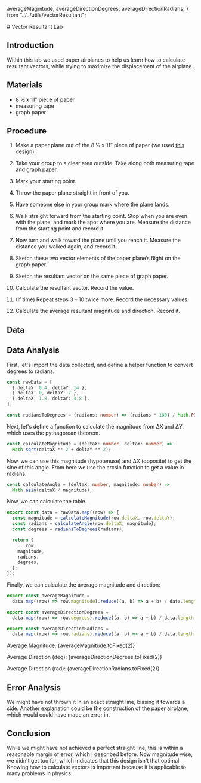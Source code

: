   averageMagnitude,
  averageDirectionDegrees,
  averageDirectionRadians,
} from "../../utils/vectorResultant";

<Layout>
# Vector Resultant Lab

## Introduction

Within this lab we used paper airplanes to help us learn how to calculate resultant vectors, while trying to maximize the displacement of the airplane.

## Materials

- 8 ½ x 11” piece of paper
- measuring tape
- graph paper

## Procedure

1. Make a paper plane out of the 8 ½ x 11” piece of paper (we used [this](https://gizmodo.com/how-to-fold-the-worlds-farthest-flying-paper-airplane-1660676516) design).

2. Take your group to a clear area outside. Take along both measuring tape and graph paper.

3. Mark your starting point.

4. Throw the paper plane straight in front of you.

5. Have someone else in your group mark where the plane lands.

6. Walk straight forward from the starting point. Stop when you are even with the plane, and mark the spot where you are. Measure the distance from the starting point and record it.

7. Now turn and walk toward the plane until you reach it. Measure the distance you walked again, and record it.

8. Sketch these two vector elements of the paper plane’s flight on the graph paper.

9. Sketch the resultant vector on the same piece of graph paper.

10. Calculate the resultant vector. Record the value.

11. (If time) Repeat steps 3 – 10 twice more. Record the necessary values.

12. Calculate the average resultant magnitude and direction. Record it.

## Data

<VectorResultantTable />

## Data Analysis

First, let's import the data collected, and define a helper function to convert degrees to radians.

```ts
const rawData = [
  { deltaX: 0.4, deltaY: 14 },
  { deltaX: 0, deltaY: 7 },
  { deltaX: 1.8, deltaY: 4.8 },
];

const radiansToDegrees = (radians: number) => (radians * 180) / Math.PI;
```

Next, let's define a function to calculate the magnitude from ΔX and ΔY, which uses the pythagorean theorem.

```ts
const calculateMagnitude = (deltaX: number, deltaY: number) =>
  Math.sqrt(deltaX ** 2 + deltaY ** 2);
```

Now, we can use this magnitude (hypotenuse) and ΔX (opposite) to get the sine of this angle. From here we use the arcsin function to get a value in radians.

```ts
const calculateAngle = (deltaX: number, magnitude: number) =>
  Math.asin(deltaX / magnitude);
```

Now, we can calculate the table.

```ts
export const data = rawData.map((row) => {
  const magnitude = calculateMagnitude(row.deltaX, row.deltaY);
  const radians = calculateAngle(row.deltaX, magnitude);
  const degrees = radiansToDegrees(radians);

  return {
    ...row,
    magnitude,
    radians,
    degrees,
  };
});
```

Finally, we can calculate the average magnitude and direction:

```ts
export const averageMagnitude =
  data.map((row) => row.magnitude).reduce((a, b) => a + b) / data.length;

export const averageDirectionDegrees =
  data.map((row) => row.degrees).reduce((a, b) => a + b) / data.length;

export const averageDirectionRadians =
  data.map((row) => row.radians).reduce((a, b) => a + b) / data.length;
```

Average Magnitude: {averageMagnitude.toFixed(2)}

Average Direction (deg): {averageDirectionDegrees.toFixed(2)}

Average Direction (rad): {averageDirectionRadians.toFixed(2)}

## Error Analysis

We might have not thrown it in an exact straight line, biasing it towards a side. Another explanation could be the construction of the paper airplane, which would could have made an error in.

## Conclusion

While we might have not achieved a perfect straight line, this is within a reasonable margin of error, which I described before. Now magnitude wise, we didn't get too far, which indicates that this design isn't that optimal. Knowing how to calculate vectors is important because it is applicable to many problems in physics.

</Layout>
